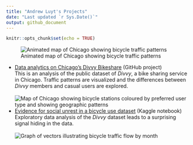 ```yaml
---
title: "Andrew Luyt's Projects"
date: "Last updated `r Sys.Date()`"
output: github_document
---
```


```r
knitr::opts_chunk$set(echo = TRUE)
```

![Animated map of Chicago showing bicycle traffic patterns](https://andrewluyt.github.io/divvy-bikeshare/analysis-report_files/figure-gfm/all%20traffic%20flow%20mapped%20fine%20detail%20zoomed-1.gif)

- [Data analytics on Chicago's Divvy Bikeshare](https://andrewluyt.github.io/divvy-bikeshare/) (GitHub project)<br>This is an analysis of the public dataset of *Divvy*, a bike sharing service in Chicago. Traffic patterns are visualized and the differences between *Divvy* members and casual users are explored.<br><br>
![Map of Chicago showing bicycle stations coloured by preferred user type and showing geographic patterns](https://andrewluyt.github.io/divvy-bikeshare/analysis-report_files/figure-gfm/member%20vs%20casual%20usage%20map%20over%2070-1.png)
- [Evidence for social unrest in a bicycle use dataset](https://www.kaggle.com/andyinverted/evidence-for-social-unrest-in-bicycle-usage-data) (Kaggle notebook)<br>Exploratory data analysis of the *Divvy* dataset leads to a surprising signal hiding in the data.<br><br>
![Graph of vectors illustrating bicycle traffic flow by month](./img/unrest.png)

